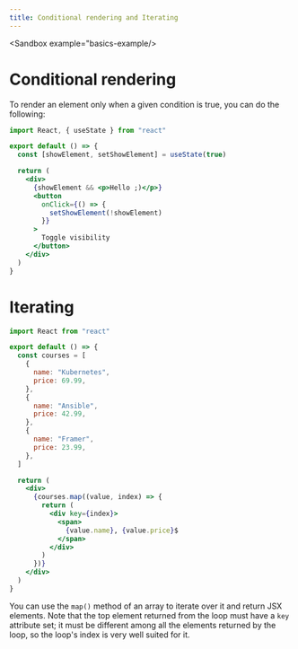 ```yaml
---
title: Conditional rendering and Iterating
---
```



<Sandbox example="basics-example/>


# Conditional rendering

To render an element only when a given condition is true, you can do the following:

```jsx
import React, { useState } from "react"

export default () => {
  const [showElement, setShowElement] = useState(true)

  return (
    <div>
      {showElement && <p>Hello ;)</p>}
      <button
        onClick={() => {
          setShowElement(!showElement)
        }}
      >
        Toggle visibility
      </button>
    </div>
  )
}
```

# Iterating

```jsx
import React from "react"

export default () => {
  const courses = [
    {
      name: "Kubernetes",
      price: 69.99,
    },
    {
      name: "Ansible",
      price: 42.99,
    },
    {
      name: "Framer",
      price: 23.99,
    },
  ]

  return (
    <div>
      {courses.map((value, index) => {
        return (
          <div key={index}>
            <span>
              {value.name}, {value.price}$
            </span>
          </div>
        )
      })}
    </div>
  )
}
```

You can use the `map()` method of an array to iterate over it and return JSX elements.
Note that the top element returned from the loop must have a `key` attribute set; it must be
different among all the elements returned by the loop, so the loop's index is very well suited for
it.
